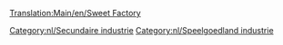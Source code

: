 [[Translation:Main/en/Sweet Factory]]
{{nl/Industrieën|image=SweetFactory.png
|name=Snoepfabriek
|climates=[[Main/en/Klimaat/Nl#Speelgoedland|Speelgoedland]]
|accepts=[[Main/nl/Suikerspin|Suikerspin]],[[Main/nl/Suiker|Suiker]],[[Main/nl/Toffee|Toffee]]
|produces=[[Main/nl/Snoep|Snoep]]
|notes=Niet aanwezig in andere [[Main/nl/Klimaat|klimaten]].
}}

{{nl/Navbox Industrieën}}
[[Category:nl/Secundaire industrie]]
[[Category:nl/Speelgoedland industrie]]